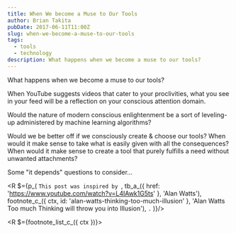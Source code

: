 ```yaml
---
title: When We become a Muse to Our Tools
author: Brian Takita
pubDate: 2017-06-11T11:00Z
slug: when-we-become-a-muse-to-our-tools
tags:
  - tools
  - technology
description: What happens when we become a muse to our tools?
---
```


What happens when we become a muse to our tools?

When YouTube suggests videos that cater to your proclivities, what you see in your feed will be a reflection on your
conscious attention domain.

Would the nature of modern conscious enlightenment be a sort of leveling-up administered by machine learning algorithms?

Would we be better off if we consciously create & choose our tools? When would it make sense to take what is easily
given with all the consequences? When would it make sense to create a tool that purely fulfills a need without
unwanted attachments?

Some "it depends" questions to consider&hellip;

<R $={p_(
	`This post was inspired by `, tb_a_({ href: 'https://www.youtube.com/watch?v=L4IAwk1G5ts' }, 'Alan Watts'),
	footnote_c_({ ctx, id: 'alan-watts-thinking-too-much-illusion' },
		'Alan Watts Too much Thinking will throw you into Illusion'),
	`.`
)}/>

<R $={footnote_list_c_({ ctx })}></R>
